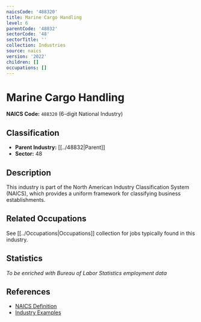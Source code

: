 ```yaml
---
naicsCode: '488320'
title: Marine Cargo Handling
level: 6
parentCode: '48832'
sectorCode: '48'
sectorTitle: ''
collection: Industries
source: naics
version: '2022'
children: []
occupations: []
---
```

# Marine Cargo Handling

**NAICS Code:** `488320` (6-digit National Industry)

## Classification

- **Parent Industry:** [[../48832|Parent]]
- **Sector:** 48

## Description

This industry is part of the North American Industry Classification System (NAICS), which provides a uniform framework for classifying business establishments.

## Related Occupations

See [[../Occupations|Occupations]] collection for jobs typically found in this industry.

## Statistics

*To be enriched with Bureau of Labor Statistics employment data*

## References

- [NAICS Definition](https://www.census.gov/naics/)
- [Industry Examples](https://www.census.gov/naics/2022NAICS/)
